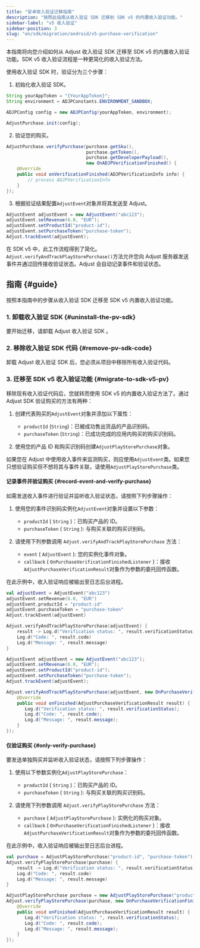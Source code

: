 ```yaml
---
title: "安卓收入验证迁移指南"
description: "按照此指南从收入验证 SDK 迁移到 SDK v5 的内置收入验证功能。"
sidebar-label: "v5 收入验证"
sidebar-position: 3
slug: "en/sdk/migration/android/v5-purchase-verification"
---
```

本指南将向您介绍如何从 Adjust 收入验证 SDK 迁移至 SDK v5 的内置收入验证功能。SDK v5 收入验证流程是一种更简化的收入验证方法。

使用收入验证 SDK 时，验证分为三个步骤：

1. 初始化收入验证 SDK。

```java
String yourAppToken = "{YourAppToken}";
String environment = ADJPConstants.ENVIRONMENT_SANDBOX;

ADJPConfig config = new ADJPConfig(yourAppToken, environment);

AdjustPurchase.init(config);
```

2. 验证您的购买。

```java
AdjustPurchase.verifyPurchase(purchase.getSku(),
                              purchase.getToken(),
                              purchase.getDeveloperPayload(),
                              new OnADJPVerificationFinished() {
    @Override
    public void onVerificationFinished(ADJPVerificationInfo info) {
        // process ADJPVerificationInfo
    }
});
```

3. 根据验证结果配置`AdjustEvent`对象并将其发送至 Adjust。

```java
AdjustEvent adjustEvent = new AdjustEvent("abc123");
adjustEvent.setRevenue(6.0, "EUR");
adjustEvent.setProductId("product-id");
adjustEvent.setPurchaseToken("purchase-token");
Adjust.trackEvent(adjustEvent);
```

在 SDK v5 中，此工作流程得到了简化。`Adjust.verifyAndTrackPlayStorePurchase()`方法允许您向 Adjust 服务器发送事件并通过回传接收验证状态。Adjust 会自动记录事件和验证状态。

指南 \{\#guide\}
-----------------

按照本指南中的步骤从收入验证 SDK 迁移至 SDK v5 内置收入验证功能。

### 1\. 卸载收入验证 SDK \{\#uninstall\-the\-pv\-sdk\}

要开始迁移，请卸载 Adjust 收入验证 SDK 。

### 2\. 移除收入验证 SDK 代码 \{\#remove\-pv\-sdk\-code\}

卸载 Adjust 收入验证 SDK 后，您必须从项目中移除所有收入验证代码。

### 3\. 迁移至 SDK v5 收入验证功能 \{\#migrate\-to\-sdk\-v5\-pv\}

移除现有收入验证代码后，您就转而使用 SDK v5 的内置收入验证方法了。通过 Adjust SDK 验证购买的方法有两种：

1. 创建代表购买的`AdjustEvent`对象并添加以下属性： 
   * `productId` \(`String`\)：已被成功售出货品的产品识别码。
   * `purchaseToken` \(`String`\)：已成功完成的应用内购买的购买识别码。

2. 使用您的产品 ID 和购买识别码创建`AdjustPlayStorePurchase`对象。

<callout type="tip"> 

如果您在 Adjust 中使用收入事件来监测购买，则应使用`AdjustEvent`类。如果您只想验证购买但不想将其与事件关联，请使用`AdjustPlayStorePurchase`类。
</Callout> 

#### 记录事件并验证购买 \{\#record\-event\-and\-verify\-purchase\}

如需发送收入事件进行验证并监听收入验证状态，请按照下列步骤操作：

1. 使用您的事件识别码实例化`AdjustEvent`对象并设置以下参数： 
   * `productId` \( `String` \)：已购买产品的 ID。
   * `purchaseToken` \( `String` \): 与购买关联的购买识别码。

2. 请使用下列参数调用 `Adjust.verifyAndTrackPlayStorePurchase` 方法： 
   * `event` \( `AdjustEvent` \): 您的实例化事件对象。
   * `callback` \( `OnPurchaseVerificationFinishedListener` \)：接收`AdjustPurchaseVerificationResult`对象作为参数的委托回传函数。

在此示例中，收入验证响应被输出至日志后台进程。
<tabs> <tab title="Kotlin" sync="kotlin"> 

```kotlin
val adjustEvent = AdjustEvent("abc123")
adjustEvent.setRevenue(6.0, "EUR")
adjustEvent.productId = "product-id"
adjustEvent.purchaseToken = "purchase-token"
Adjust.trackEvent(adjustEvent)

Adjust.verifyAndTrackPlayStorePurchase(adjustEvent) {
    result -> Log.d("Verification status: ", result.verificationStatus)
    Log.d("Code: ", result.code)
    Log.d("Message: ", result.message)
}
```

</Tab> <tab title="Java" sync="java"> 

```java
AdjustEvent adjustEvent = new AdjustEvent("abc123");
adjustEvent.setRevenue(6.0, "EUR");
adjustEvent.setProductId("product-id");
adjustEvent.setPurchaseToken("purchase-token");
Adjust.trackEvent(adjustEvent);

Adjust.verifyAndTrackPlayStorePurchase(adjustEvent, new OnPurchaseVerificationFinishedListener() {
    @Override
    public void onFinished(AdjustPurchaseVerificationResult result) {
       Log.d("Verification status: ", result.verificationStatus);
       Log.d("Code: ", result.code);
       Log.d("Message: ", result.message);
    }
});
```

</Tab> </Tabs> 

#### 仅验证购买 \{\#only\-verify\-purchase\}

要发送单独购买并监听收入验证状态，请按照下列步骤操作：

1. 使用以下参数实例化`AdjustPlayStorePurchase`： 
   * `productId` \( `String` \)：已购买产品的 ID。
   * `purchaseToken` \( `String` \): 与购买关联的购买识别码。

2. 请使用下列参数调用 `Adjust.verifyPlayStorePurchase` 方法： 
   * `purchase` \( `AdjustPlayStorePurchase` \): 实例化的购买对象。
   * `callback` \( `OnPurchaseVerificationFinishedListener` \)：接收`AdjustPurchaseVerificationResult`对象作为参数的委托回传函数。

在此示例中，收入验证响应被输出至日志后台进程。
<tabs> <tab title="Kotlin" sync="kotlin"> 

```kotlin
val purchase = AdjustPlayStorePurchase("product-id", "purchase-token")
Adjust.verifyPlayStorePurchase(purchase) {
    result -> Log.d("Verification status: ", result.verificationStatus)
    Log.d("Code: ", result.code)
    Log.d("Message: ", result.message)
}
```

</Tab> <tab title="Java" sync="java"> 

```java
AdjustPlayStorePurchase purchase = new AdjustPlayStorePurchase("product-id", "purchase-token");
Adjust.verifyPlayStorePurchase(purchase, new OnPurchaseVerificationFinishedListener() {
    @Override
    public void onFinished(AdjustPurchaseVerificationResult result) {
       Log.d("Verification status: ", result.verificationStatus);
       Log.d("Code: ", result.code);
       Log.d("Message: ", result.message);
    }
});
```

</Tab> </Tabs>

